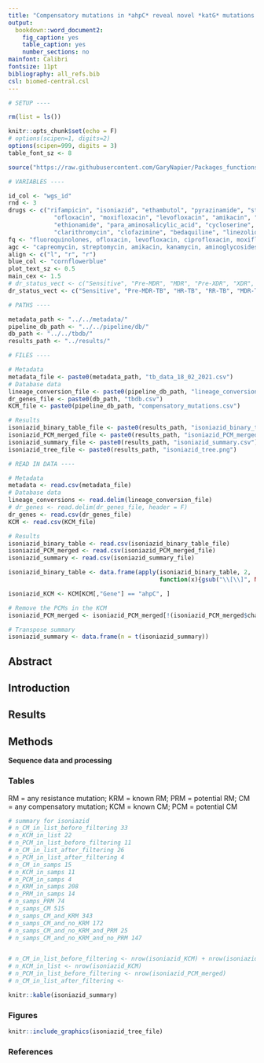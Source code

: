 ```yaml
---
title: "Compensatory mutations in *ahpC* reveal novel *katG* mutations implicated in isoniazid resistance in Mycobacterium tuberculosis"
output: 
  bookdown::word_document2: 
    fig_caption: yes
    table_caption: yes
    number_sections: no
mainfont: Calibri
fontsize: 11pt
bibliography: all_refs.bib
csl: biomed-central.csl
---
```


```r

# SETUP ----

rm(list = ls())

knitr::opts_chunk$set(echo = F)
# options(scipen=1, digits=2)
options(scipen=999, digits = 3)
table_font_sz <- 8

```

```r

source("https://raw.githubusercontent.com/GaryNapier/Packages_functions/master/Functions.R")

```

```r


# VARIABLES ----

id_col <- "wgs_id"
rnd <- 3
drugs <- c("rifampicin", "isoniazid", "ethambutol", "pyrazinamide", "streptomycin", 
             "ofloxacin", "moxifloxacin", "levofloxacin", "amikacin", "kanamycin", "capreomycin", "ciprofloxacin", "prothionamide", 
             "ethionamide", "para_aminosalicylic_acid", "cycloserine",
             "clarithromycin", "clofazimine", "bedaquiline", "linezolid", "rifabutin", "delamanid")
fq <- "fluoroquinolones, ofloxacin, levofloxacin, ciprofloxacin, moxifloxacin"
agc <- "capreomycin, streptomycin, amikacin, kanamycin, aminoglycosides"
align <- c("l", "r", "r")
blue_col <- "cornflowerblue"
plot_text_sz <- 0.5
main_cex <- 1.5
# dr_status_vect <- c("Sensitive", "Pre-MDR", "MDR", "Pre-XDR", "XDR", "Other")
dr_status_vect <- c("Sensitive", "Pre-MDR-TB", "HR-TB", "RR-TB", "MDR-TB", "Pre-XDR-TB", "XDR-TB", "Other")

```

```r

# PATHS ----

metadata_path <- "../../metadata/"
pipeline_db_path <- "../../pipeline/db/"
db_path <- "../../tbdb/"
results_path <- "../results/"

```

```r

# FILES ----

# Metadata
metadata_file <- paste0(metadata_path, "tb_data_18_02_2021.csv")
# Database data
lineage_conversion_file <- paste0(pipeline_db_path, "lineage_conversions.txt")
dr_genes_file <- paste0(db_path, "tbdb.csv")
KCM_file <- paste0(pipeline_db_path, "compensatory_mutations.csv")

```

```r

# Results
isoniazid_binary_table_file <- paste0(results_path, "isoniazid_binary_table.csv")
isoniazid_PCM_merged_file <- paste0(results_path, "isoniazid_PCM_merged.csv")
isoniazid_summary_file <- paste0(results_path, "isoniazid_summary.csv")
isoniazid_tree_file <- paste0(results_path, "isoniazid_tree.png")

```

```r

# READ IN DATA ----

# Metadata
metadata <- read.csv(metadata_file)
# Database data
lineage_conversions <- read.delim(lineage_conversion_file)
# dr_genes <- read.delim(dr_genes_file, header = F)
dr_genes <- read.csv(dr_genes_file)
KCM <- read.csv(KCM_file)

```

```r

# Results
isoniazid_binary_table <- read.csv(isoniazid_binary_table_file)
isoniazid_PCM_merged <- read.csv(isoniazid_PCM_merged_file)
isoniazid_summary <- read.csv(isoniazid_summary_file)

```

```r

isoniazid_binary_table <- data.frame(apply(isoniazid_binary_table, 2, 
                                           function(x){gsub("\\[\\]", NA, as.character(x))}))

isoniazid_KCM <- KCM[KCM[,"Gene"] == "ahpC", ]

# Remove the PCMs in the KCM
isoniazid_PCM_merged <- isoniazid_PCM_merged[!(isoniazid_PCM_merged$change %in% isoniazid_KCM$Mutation), ]

# Transpose summary
isoniazid_summary <- data.frame(n = t(isoniazid_summary))

```

## Abstract

## Introduction

## Results

## Methods

**Sequence data and processing**

### Tables

RM = any resistance mutation;
KRM = known RM;
PRM = potential RM;
CM = any compensatory mutation;
KCM = known CM;
PCM = potential CM

```r

# summary for isoniazid
# n_CM_in_list_before_filtering 33
# n_KCM_in_list 22
# n_PCM_in_list_before_filtering 11
# n_CM_in_list_after_filtering 26
# n_PCM_in_list_after_filtering 4
# n_CM_in_samps 15
# n_KCM_in_samps 11
# n_PCM_in_samps 4
# n_KRM_in_samps 208
# n_PRM_in_samps 14
# n_samps_PRM 74
# n_samps_CM 515
# n_samps_CM_and_KRM 343
# n_samps_CM_and_no_KRM 172
# n_samps_CM_and_no_KRM_and_PRM 25
# n_samps_CM_and_no_KRM_and_no_PRM 147


# n_CM_in_list_before_filtering <- nrow(isoniazid_KCM) + nrow(isoniazid_PCM_merged)
# n_KCM_in_list <- nrow(isoniazid_KCM)
# n_PCM_in_list_before_filtering <- nrow(isoniazid_PCM_merged)
# n_CM_in_list_after_filtering <- 

knitr::kable(isoniazid_summary)

```


### Figures

```r

knitr::include_graphics(isoniazid_tree_file)

```


### References
































